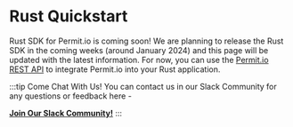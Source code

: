 # Rust Quickstart

Rust SDK for Permit.io is coming soon!
We are planning to release the Rust SDK in the coming weeks (around January 2024) and this page will be updated with the latest information.
For now, you can use the [Permit.io REST API](https://api.permit.io/v2/redoc) to integrate Permit.io into your Rust application.

:::tip Come Chat With Us!
You can contact us in our Slack Community for any questions or feedback here -

**[Join Our Slack Community!](https://permit-io.slack.com/join/shared_invite/zt-nz6yjgnp-RlP9rtOPwO0n0aH_vLbmBQ#/shared-invite/email)**
:::